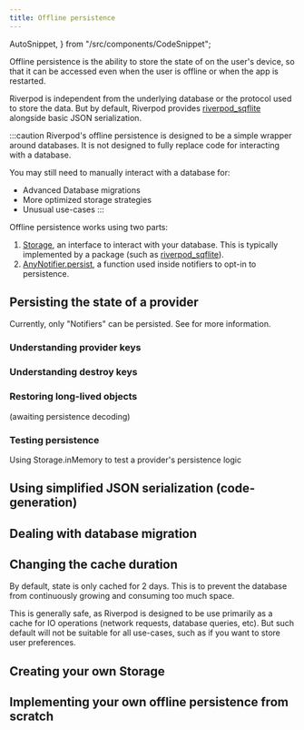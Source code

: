 ```yaml
---
title: Offline persistence
---
```

  AutoSnippet,
} from "/src/components/CodeSnippet";

Offline persistence is the ability to store the state of <Link documentID="concepts2/providers" />
on the user's device, so that it can be accessed even when the user is offline or when the app is restarted.

Riverpod is independent from the underlying database or the protocol used to store the data.
But by default, Riverpod provides [riverpod_sqflite] alongside basic JSON serialization.

:::caution
Riverpod's offline persistence is designed to be a simple wrapper around
databases. It is not designed to fully replace code for interacting with a database.

You may still need to manually interact with a database for:
- Advanced Database migrations
- More optimized storage strategies
- Unusual use-cases
:::


Offline persistence works using two parts:
1. [Storage], an interface to interact with your database.
  This is typically implemented by a package (such as [riverpod_sqflite]).
1. [AnyNotifier.persist], a function used inside notifiers to opt-in to persistence.
  

## Persisting the state of a provider

Currently, only "Notifiers" can be persisted. See <Link documentID="concepts2/providers" /> for more information.

### Understanding provider keys
### Understanding destroy keys

### Restoring long-lived objects

(awaiting persistence decoding)

### Testing persistence

Using Storage.inMemory to test a provider's persistence logic


## Using simplified JSON serialization (code-generation)

## Dealing with database migration


## Changing the cache duration

By default, state is only cached for 2 days. This is to prevent
the database from continuously growing and consuming too much space.

This is generally safe, as Riverpod is designed to be use primarily
as a cache for IO operations (network requests, database queries, etc).
But such default will not be suitable for all use-cases, such as if
you want to store user preferences.

## Creating your own Storage

## Implementing your own offline persistence from scratch

[riverpod_sqflite]: https://pub.dev/packages/riverpod_sqflite
[Storage]: https://pub.dev/documentation/hooks_riverpod/3.0.0-dev.17/experimental_persist/Storage-class.html
[AnyNotifier.persist]: https://pub.dev/documentation/hooks_riverpod/3.0.0-dev.17/experimental_persist/NotifierPersistX/persist.html